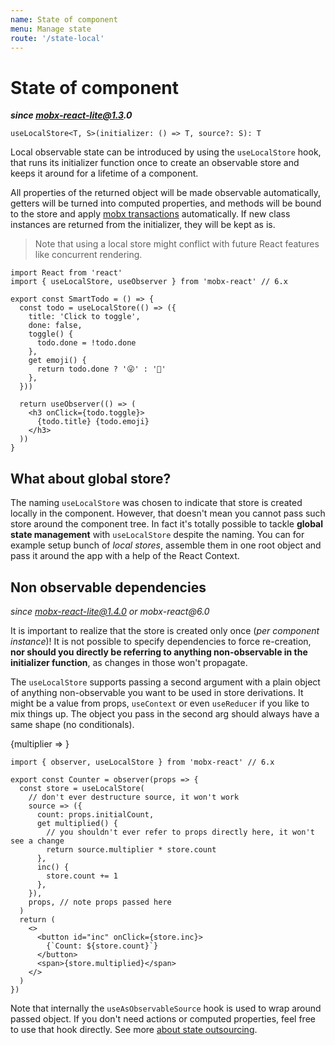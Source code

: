 ```yaml
---
name: State of component
menu: Manage state
route: '/state-local'
---
```



# State of component

**_since mobx-react-lite@1.3.0_**

```
useLocalStore<T, S>(initializer: () => T, source?: S): T
```

Local observable state can be introduced by using the `useLocalStore` hook, that runs its initializer function once to create an observable store and keeps it around for a lifetime of a component.

All properties of the returned object will be made observable automatically, getters will be turned into computed properties, and methods will be bound to the store and apply [mobx transactions][actions] automatically. If new class instances are returned from the initializer, they will be kept as is.

> Note that using a local store might conflict with future React features like concurrent rendering.


```tsx
import React from 'react'
import { useLocalStore, useObserver } from 'mobx-react' // 6.x

export const SmartTodo = () => {
  const todo = useLocalStore(() => ({
    title: 'Click to toggle',
    done: false,
    toggle() {
      todo.done = !todo.done
    },
    get emoji() {
      return todo.done ? '😜' : '🏃'
    },
  }))

  return useObserver(() => (
    <h3 onClick={todo.toggle}>
      {todo.title} {todo.emoji}
    </h3>
  ))
}
```

<Playground>
  <SmartTodo />
</Playground>

## What about global store?

The naming `useLocalStore` was chosen to indicate that store is created locally in the component. However, that doesn't mean you cannot pass such store around the component tree. In fact it's totally possible to tackle **global state management** with `useLocalStore` despite the naming. You can for example setup bunch of _local stores_, assemble them in one root object and pass it around the app with a help of the React Context.

## Non observable dependencies

_since mobx-react-lite@1.4.0 or mobx-react@6.0_

It is important to realize that the store is created only once (_per component instance_)! It is not possible to specify dependencies to force re-creation, **nor should you directly be referring to anything non-observable in the initializer function**, as changes in those won't propagate.

The `useLocalStore` supports passing a second argument with a plain object of anything non-observable you want to be used in store derivations. It might be a value from props, `useContext` or even `useReducer` if you like to mix things up. The object you pass in the second arg should always have a same shape (no conditionals).


<Playground>
  <MultiplierInput>
    {multiplier => <Counter multiplier={multiplier} initialCount={1} />}
  </MultiplierInput>
</Playground>

```tsx
import { observer, useLocalStore } from 'mobx-react' // 6.x

export const Counter = observer(props => {
  const store = useLocalStore(
    // don't ever destructure source, it won't work
    source => ({
      count: props.initialCount,
      get multiplied() {
        // you shouldn't ever refer to props directly here, it won't see a change
        return source.multiplier * store.count
      },
      inc() {
        store.count += 1
      },
    }),
    props, // note props passed here
  )
  return (
    <>
      <button id="inc" onClick={store.inc}>
        {`Count: ${store.count}`}
      </button>
      <span>{store.multiplied}</span>
    </>
  )
})
```

Note that internally the `useAsObservableSource` hook is used to wrap around passed object. If you don't need actions or computed properties, feel free to use that hook directly. See more [about state outsourcing](/state-outsourcing).

[decorators]: https://mobx.js.org/refguide/observable-decorator.html
[actions]: https://mobx.js.org/refguide/action.html
[mobx-state-tree]: https://github.com/mobxjs/mobx-state-tree
